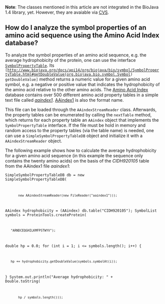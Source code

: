 '''Note''': The classes mentioned in this article are not integrated in the BioJava 1.4 library, yet. However, they are avaiable via [http://cvs.biojava.org/cgi-bin/viewcvs/viewcvs.cgi/biojava-live/src/org/biojava/bio/proteomics/aaindex/?cvsroot=biojava CVS].

== How do I analyze the symbol properties of an amino acid sequence using the Amino Acid Index database? ==

To analyze the symbol properties of an amino acid sequence, e.g. the average hydrophobicity of the protein, one can use the interface <code>[http://www.biojava.org/docs/api14/org/biojava/bio/symbol/SymbolPropertyTable.html SymbolPropertyTable]</code>. Its <code>[http://www.biojava.org/docs/api14/org/biojava/bio/symbol/SymbolPropertyTable.html#getDoubleValue(org.biojava.bio.symbol.Symbol) getDoubleValue]</code> method returns a numeric value for a given amino acid symbol, e.g. a negative or positive value that indicates the hydrophobicity of the amino acid relative to the other amino acids. The [http://www.genome.ad.jp/dbget/aaindex.html Amino Acid Index] database contains over 500 different amino acid property tables in a simple text file called ''[ftp://ftp.genome.ad.jp/pub/db/genomenet/aaindex/aaindex1 aaindex1]''. [http://www.genome.jp/dbget-bin/show_man?aaindex AAindex1] is also the format name.

This file can be loaded through the <code>AAindexStreamReader</code> class. Afterwards, the property tables can be enumerated by calling the <code>nextTable</code> method, which returns for each property table an <code>AAindex</code> object that implements the <code>SymbolPropertyTable</code> interface. If the file must be hold in memory and random access to the property tables (via the table name) is needed, one can use a <code>SimpleSymbolPropertyTableDB</code> object and initialize it with a <code>AAindexStreamReader</code> object.

The following example shows how to calculate the average hydrophobicity for a given amino acid sequence (in this example the sequence only contains the twenty amino acids) on the basis of the ''CIDH920105'' table from the AAindex1 file ''aaindex1'':

<code type="Java">SimpleSymbolPropertyTableDB db = new SimpleSymbolPropertyTableDB(
        new AAindexStreamReader(new FileReader("aaindex1")));
AAindex hydrophobicity = (AAindex) db.table("CIDH920105");
SymbolList symbols = ProteinTools.createProtein(
    "ARNDCEQGHILKMFPSTWYV");
double hp = 0.0;
for (int i = 1; i <= symbols.length(); i++) {
    hp += hydrophobicity.getDoubleValue(symbols.symbolAt(i));
}
System.out.println("Average hydrophobicity: " + Double.toString(
        hp / symbols.length()));</code>
